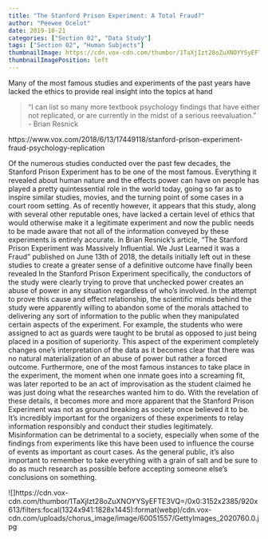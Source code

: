 ```yaml
---
title: "The Stanford Prison Experiment: A Total Fraud?"
author: "Peewee Ocelot"
date: 2019-10-21
categories: ["Section 02", "Data Study"]
tags: ["Section 02", "Human Subjects"]
thumbnailImage: https://cdn.vox-cdn.com/thumbor/1TaXjIzt28oZuXNOYYSyEFTE3VQ=/0x0:3152x2385/920x613/filters:focal(1324x941:1828x1445):format(webp)/cdn.vox-cdn.com/uploads/chorus_image/image/60051557/GettyImages_2020760.0.jpg
thumbnailImagePosition: left
---
```


Many of the most famous studies and experiments of the past years have lacked the ethics to provide real insight into the topics at hand

> "I can list so many more textbook psychology findings that have either not replicated, or are currently in the midst of a serious reevaluation."
> - Brian Resnick

https://www.vox.com/2018/6/13/17449118/stanford-prison-experiment-fraud-psychology-replication

  Of the numerous studies conducted over the past few decades, the Stanford Prison Experiment has to be one of the most famous. Everything it revealed about human nature and the effects power can have on people has played a pretty quintessential role in the world today, going so far as to inspire similar studies, movies, and the turning point of some cases in a court room setting. As of recently however, it appears that this study, along with several other reputable ones, have lacked a certain level of ethics that would otherwise make it a legitimate experiment and now the public needs to be made aware that not all of the information conveyed by these experiments is entirely accurate. In Brian Resnick's article, "The Stanford Prison Experiment was Massively Influential. We Just Learned it was a Fraud" published on June 13th of 2018, the details initially left out in these studies to create a greater sense of a definitive outcome have finally been revealed
  In the Stanford Prison Experiment specifically, the conductors of the study were clearly trying to prove that unchecked power creates an abuse of power in any situation regardless of who's involved. In the attempt to prove this cause and effect relationship, the scientific minds behind the study were apparently willing to abandon some of the morals attached to delivering any sort of information to the public when they manipulated certain aspects of the experiment. For example, the students who were assigned to act as guards were taught to be brutal as opposed to just being placed in a position of superiority. This aspect of the experiment completely changes one's interpretation of the data as it becomes clear that there was no natural materialization of an abuse of power but rather a forced outcome. Furthermore, one of the most famous instances to take place in the experiment, the moment when one inmate goes into a screaming fit, was later reported to be an act of improvisation as the student claimed he was just doing what the researches wanted him to do. With the revelation of these details, it becomes more and more apparent that the Stanford Prison Experiment was not as ground breaking as society once believed it to be.
  It's incredibly important for the organizers of these experiments to relay information responsibly and conduct their studies legitimately. Misinformation can be detrimental to a society, especially when some of the findings from experiments like this have been used to influence the course of events as important as court cases. As the general public, it's also important to remember to take everything with a grain of salt and be sure to do as much research as possible before accepting someone else's conclusions on something.

![]https://cdn.vox-cdn.com/thumbor/1TaXjIzt28oZuXNOYYSyEFTE3VQ=/0x0:3152x2385/920x613/filters:focal(1324x941:1828x1445):format(webp)/cdn.vox-cdn.com/uploads/chorus_image/image/60051557/GettyImages_2020760.0.jpg
